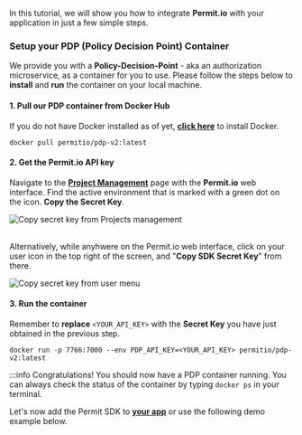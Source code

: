 In this tutorial, we will show you how to integrate **Permit.io** with your application in just a few simple steps.

### Setup your PDP (Policy Decision Point) Container

We provide you with a **Policy-Decision-Point** - aka an authorization microservice, as a container for you to use.
Please follow the steps below to **install** and **run** the container on your local machine.

#### 1. Pull our PDP container from Docker Hub

If you do not have Docker installed as of yet, **[click here](https://docs.docker.com/get-docker/)** to install Docker.

```
docker pull permitio/pdp-v2:latest
```

#### 2. Get the Permit.io API key

Navigate to the **[Project Management](https://app.permit.io/project-management)** page with the **Permit.io** web interface.
Find the active environment that is marked with a green dot on the icon. **Copy the Secret Key**.

<img
	src="/img/onboarding/secret-key-1.png"
	alt="Copy secret key from Projects management"
	data-zoomable
/>
<br />
<br />

Alternatively, while anyhwere on the Permit.io web interface, click on your user icon in the top right of the screen, and
"**Copy SDK Secret Key**" from there.

<img
	src="/img/onboarding/secret-key-2.png"
	alt="Copy secret key from user menu"
	data-zoomable
/>

#### 3. Run the container

Remember to **replace** `<YOUR_API_KEY>` with the **Secret Key** you have just obtained in the previous step.

```
docker run -p 7766:7000 --env PDP_API_KEY=<YOUR_API_KEY> permitio/pdp-v2:latest
```

:::info
Congratulations! You should now have a PDP container running. You can always check the status of the container
by typing `docker ps` in your terminal.

Let's now add the Permit SDK to **[your app](/tutorials/onboarding/connect-your-app)** or use the following demo example below.
